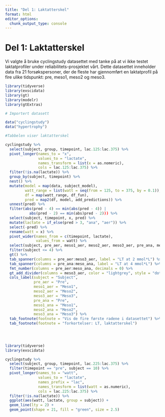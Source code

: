 ```yaml
---
title: "Del 1: Laktatterskel"
format: html
editor_options: 
  chunk_output_type: console
---
```


# Del 1: Laktatterskel

Vi valgte å bruke cyclingstudy datasettet med tanke på at vi ikke testet laktatprofiler under reliabilitets-prosjektet vårt. Dette datasettet inneholder data fra 21 forsøkspersoner, der de fleste har gjennomført en laktatprofil på fire ulike tidspunkt: pre, meso1, meso2 og meso3. 

```r

library(tidyverse)
library(exscidata)
library(gt)
library(modelr)
library(gtExtras)

# Importert datasett

data("cyclingstudy")
data("hypertrophy")

```


```r

#Tabbelen viser laktatterskel

cyclingstudy %>% 
  select(subject, group, timepoint, lac.125:lac.375) %>% 
  pivot_longer(names_to = "x",
               values_to = "lactate",
               names_transform = list(x = as.nomeric),
               cols = lac.125:lac.375) %>%
  filter(!is.na(lactate)) %>% 
  group_by(subject, timepoint) %>% 
  nest() %>% 
  mutate(model = map(data, subject_model),
         watt_range = list(watt = seq(from = 125, to = 375, by = 0.1)),
         df = map(watt_range, df_fun),
         pred = map2(df, model, add_predictions)) %>% 
  unnest(pred) %>% 
  filter(abs(pred - 4) == min(abs(pred - 4)) |
           abs(pred - 2) == min(abs)pred - 2))) %>% 
  select(subject, timepoint, x, pred) %>% 
  mutate(lactate = if_else(pred > 3, "ana", "aer")) %>% 
  select(-pred) %>% 
  rename(watt = x) %>% 
  pivot_wider(names_from = c(timepoint, lactate),
              values_from = watt) %>% 
  select(subject, pre_aer, meso1_aer, meso2_aer, meso3_aer, pre_ana, meso1_ana, meso2_ana, meso3_ana) %>% 
  filter(subject <= 4) %>% 
  gt() %>% 
  tab_spanner(columns = pre_aer:meso3_aer, label = "LT at 2 mmol*L") %>% 
  tab_spanner(columns = pre_ana:meso_ana, label = "LT at 4 mmol*L") %>%
  fmt_number(columns = pre_aer:meso_ana, decimals = 0) %>% 
  gt_add_divider(columns = meso3_aer, color = "lightgrey", style = "dotted") %>% 
  cols_label(subject = "Subject",
             pre_aer = "Pre",
             meso1_aer = "Meso1",
             meso2_aer = "Meso2",
             meso3_aer = "Meso3",
             pre_ana = "Pre",
             meso1_ana = "Meso1",
             meso2_ana = "Meso2",
             meso3_ana = "Meso3") %>% 
  tab_footnote(footnote = "Vis de fire første radene i datasettet") %>% 
  tab_footnote(footnote = "forkortelser: LT, laktatterskel")
  

  

```


```r

library(tidyverse)
library(exscidata)

cyclingstudy %>% 
  select(subject, group, timepoint, lac.225:lac.375) %>%
  filter(timepoint == "pre", subject == 10) %>% 
  pivot_longer(names_to = "watt",
               values_to = "lactate",
               names_prefix = "lac",
               names_transform = list(watt = as.numeric),
               cols = lac.225:lac.375) %>%
  filter(!is.na(lactate)) %>% 
  ggplot(aes(watt, lactate, group = subject)) +
  geom_line(lty = 2) + 
  geom_point(shape = 21, fill = "green", size = 2.5)


```




